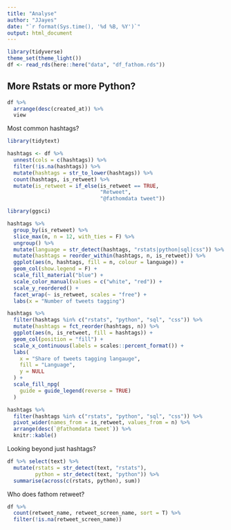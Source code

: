 ```yaml
---
title: "Analyse"
author: "JJayes"
date: "`r format(Sys.time(), '%d %B, %Y')`"
output: html_document
---
```



```r
library(tidyverse)
theme_set(theme_light())
df <- read_rds(here::here("data", "df_fathom.rds"))
```

## More Rstats or more Python?

```r
df %>%
  arrange(desc(created_at)) %>% 
  view
```

Most common hashtags?

```r
library(tidytext)

hashtags <- df %>%
  unnest(cols = c(hashtags)) %>%
  filter(!is.na(hashtags)) %>%
  mutate(hashtags = str_to_lower(hashtags)) %>%
  count(hashtags, is_retweet) %>%
  mutate(is_retweet = if_else(is_retweet == TRUE, 
                              "Retweet", 
                              "@fathomdata tweet"))
```


```r
library(ggsci)

hashtags %>% 
  group_by(is_retweet) %>% 
  slice_max(n, n = 12, with_ties = F) %>% 
  ungroup() %>% 
  mutate(language = str_detect(hashtags, "rstats|python|sql|css")) %>% 
  mutate(hashtags = reorder_within(hashtags, n, is_retweet)) %>% 
  ggplot(aes(n, hashtags, fill = n, colour = language)) +
  geom_col(show.legend = F) +
  scale_fill_material("blue") +
  scale_color_manual(values = c("white", "red")) +
  scale_y_reordered() +
  facet_wrap(~ is_retweet, scales = "free") +
  labs(x = "Number of tweets tagging")
```

```r
hashtags %>%
  filter(hashtags %in% c("rstats", "python", "sql", "css")) %>%
  mutate(hashtags = fct_reorder(hashtags, n)) %>%
  ggplot(aes(n, is_retweet, fill = hashtags)) +
  geom_col(position = "fill") +
  scale_x_continuous(labels = scales::percent_format()) +
  labs(
    x = "Share of tweets tagging langauge",
    fill = "Language",
    y = NULL
  ) +
  scale_fill_npg(
    guide = guide_legend(reverse = TRUE)
  )
```

```r
hashtags %>%
  filter(hashtags %in% c("rstats", "python", "sql", "css")) %>%
  pivot_wider(names_from = is_retweet, values_from = n) %>%
  arrange(desc(`@fathomdata tweet`)) %>%
  knitr::kable()
```

Looking beyond just hashtags?

```r
df %>% select(text) %>% 
  mutate(rstats = str_detect(text, "rstats"),
         python = str_detect(text, "python")) %>% 
  summarise(across(c(rstats, python), sum))
```



Who does fathom retweet?

```r
df %>% 
  count(retweet_name, retweet_screen_name, sort = T) %>% 
  filter(!is.na(retweet_screen_name))
```

